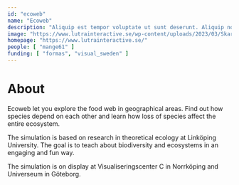 ---
id: "ecoweb"
name: "Ecoweb"
description: "Aliquip est tempor voluptate ut sunt deserunt. Aliquip nostrud fugiat ipsum aliquip nulla exercitation ea qui laborum. Commodo cupidatat nostrud tempor veniam."
image: "https://www.lutrainteractive.se/wp-content/uploads/2023/03/Skarmavbild-2023-03-01-kl.-17.08.06-980x566.png"
homepage: "https://www.lutrainteractive.se/"
people: [ "mange61" ]
funding: [ "formas", "visual_sweden" ]
---

# About

Ecoweb let you explore the food web in geographical areas. Find out how species depend on each other and learn how loss of species affect the entire ecosystem.

The simulation is based on research in theoretical ecology at Linköping University. The goal is to teach about biodiversity and ecosystems in an engaging and fun way.

The simulation is on display at Visualiseringscenter C in Norrköping and Universeum in Göteborg.
